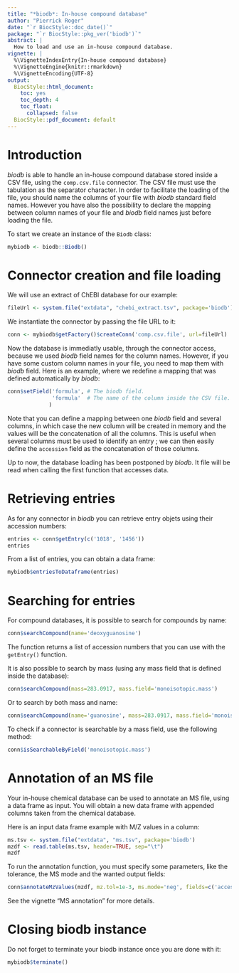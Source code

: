 ```yaml
---
title: "*biodb*: In-house compound database"
author: "Pierrick Roger"
date: "`r BiocStyle::doc_date()`"
package: "`r BiocStyle::pkg_ver('biodb')`"
abstract: |
  How to load and use an in-house compound database.
vignette: |
  %\VignetteIndexEntry{In-house compound database}
  %\VignetteEngine{knitr::rmarkdown}
  %\VignetteEncoding{UTF-8}
output:
  BiocStyle::html_document:
    toc: yes
    toc_depth: 4
    toc_float:
      collapsed: false
  BiocStyle::pdf_document: default
---
```


# Introduction

*biodb* is able to handle an in-house compound database stored inside a CSV file, using the `comp.csv.file` connector.
The CSV file must use the tabulation as the separator character. In order to facilitate the loading of the file, you should name the columns of your file with *biodb* standard field names. However you have also the possibility to declare the mapping between column names of your file and *biodb* field names just before loading the file.

To start we create an instance of the `Biodb` class:
```r
mybiodb <- biodb::Biodb()
```

# Connector creation and file loading

We will use an extract of ChEBI database for our example:
```r
fileUrl <- system.file("extdata", "chebi_extract.tsv", package='biodb')
```

We instantiate the connector by passing the file URL to it:
```r
conn <- mybiodb$getFactory()$createConn('comp.csv.file', url=fileUrl)
```

Now the database is immediatly usable, through the connector access, because we used *biodb* field names for the column names.
However, if you have some custom column names in your file, you need to map them with *biodb* field. Here is an example, where we redefine a mapping that was defined automatically by *biodb*:
```r
conn$setField('formula', # The biodb field.
              'formula'  # The name of the column inside the CSV file.
             )
```
Note that you can define a mapping between one *biodb* field and several columns, in which case the new column will be created in memory and the values will be the concatenation of all the columns. This is useful when several columns must be used to identify an entry ; we can then easily define the `accession` field as the concatenation of those columns.

Up to now, the database loading has been postponed by *biodb*. It file will be read when calling the first function that accesses data.

# Retrieving entries

As for any connector in *biodb* you can retrieve entry objets using their accession numbers:
```r
entries <- conn$getEntry(c('1018', '1456'))
entries
```

From a list of entries, you can obtain a data frame:
```r
mybiodb$entriesToDataframe(entries)
```

# Searching for entries

For compound databases, it is possible to search for compounds by name:
```r
conn$searchCompound(name='deoxyguanosine')
```
The function returns a list of accession numbers that you can use with the `getEntry()` function.

It is also possible to search by mass (using any mass field that is defined inside the database):
```r
conn$searchCompound(mass=283.0917, mass.field='monoisotopic.mass')
```

Or to search by both mass and name:
```r
conn$searchCompound(name='guanosine', mass=283.0917, mass.field='monoisotopic.mass')
```

To check if a connector is searchable by a mass field, use the following method:
```r
conn$isSearchableByField('monoisotopic.mass')
```

# Annotation of an MS file

Your in-house chemical database can be used to annotate an MS file, using a data frame as input. You will obtain a new data frame with appended columns taken from the chemical database.

Here is an input data frame example with M/Z values in a column:
```r
ms.tsv <- system.file("extdata", "ms.tsv", package='biodb')
mzdf <- read.table(ms.tsv, header=TRUE, sep="\t")
mzdf
```

To run the annotation function, you must specify some parameters, like the tolerance, the MS mode and the wanted output fields:
```r
conn$annotateMzValues(mzdf, mz.tol=1e-3, ms.mode='neg', fields=c('accession', 'name', 'formula', 'molecular.mass', 'monoisotopic.mass'), fieldsLimit=1)
```

See the vignette "MS annotation" for more details.

# Closing biodb instance

Do not forget to terminate your biodb instance once you are done with it:
```r
mybiodb$terminate()
```

